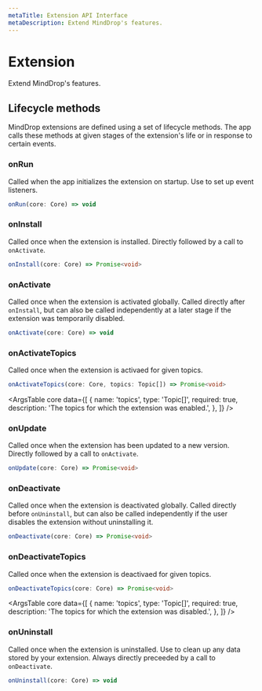 ```yaml
---
metaTitle: Extension API Interface
metaDescription: Extend MindDrop's features.
---
```


# Extension

<Description>Extend MindDrop's features.</Description>

## Lifecycle methods

MindDrop extensions are defined using a set of lifecycle methods. The app calls these methods at given stages of the extension's life or in response to certain events.

### onRun

Called when the app initializes the extension on startup. Use to set up event listeners.

```ts
onRun(core: Core) => void
```

<ArgsTable core data={[]} />

### onInstall

Called once when the extension is installed. Directly followed by a call to `onActivate`.

```ts
onInstall(core: Core) => Promise<void>
```

<ArgsTable core data={[]} />

### onActivate

Called once when the extension is activated globally. Called directly after `onInstall`, but can also be called independently at a later stage if the extension was temporarily disabled.

```ts
onActivate(core: Core) => void
```

<ArgsTable core data={[]} />

### onActivateTopics

Called once when the extension is activaed for given topics.

```ts
onActivateTopics(core: Core, topics: Topic[]) => Promise<void>
```

<ArgsTable
  core
  data={[
    {
      name: 'topics',
      type: 'Topic[]',
      required: true,
      description: 'The topics for which the extension was enabled.',
    },
  ]}
/>

### onUpdate

Called once when the extension has been updated to a new version. Directly followed by a call to `onActivate`.

```ts
onUpdate(core: Core) => Promise<void>
```

<ArgsTable core data={[]} />

### onDeactivate

Called once when the extension is deactivated globally. Called directly before `onUninstall`, but can also be called independently if the user disables the extension without uninstalling it.

```ts
onDeactivate(core: Core) => Promise<void>
```

<ArgsTable core data={[]} />

### onDeactivateTopics

Called once when the extension is deactivaed for given topics.

```ts
onDeactivateTopics(core: Core) => Promise<void>
```

<ArgsTable
  core
  data={[
    {
      name: 'topics',
      type: 'Topic[]',
      required: true,
      description: 'The topics for which the extension was disabled.',
    },
  ]}
/>

### onUninstall

Called once when the extension is uninstalled. Use to clean up any data stored by your extension. Always directly preceeded by a call to `onDeactivate`.

```ts
onUninstall(core: Core) => void
```

<ArgsTable core data={[]} />
